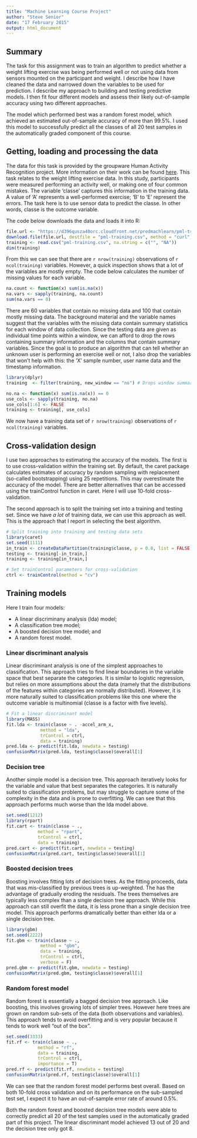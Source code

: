 ```yaml
---
title: "Machine Learning Course Project"
author: "Steve Senior"
date: "17 February 2015"
output: html_document
---
```


## Summary
The task for this assignment was to train an algorithm to predict whether a weight lifting exercise was being performed well or not using data from sensors mounted on the participant and weight. I describe how I have cleaned the data and narrowed down the variables to be used for prediction. I describe my approach to building and testing predictive models. I then fit four different models and assess their likely out-of-sample accuracy using two different approaches.

The model which performed best was a random forest model, which achieved an estimated out-of-sample accuracy of more than 99.5%. I used this model to successfully predict all the classes of all 20 test samples in the automatically graded component of this course.

## Getting, loading and processing the data
The data for this task is provided by the groupware Human Activity Recognition project. More information on their work can be found [here](http://groupware.les.inf.puc-rio.br/har). This task relates to the weight lifting exercise data. In this study, participants were measured performing an activity well, or making one of four common mistakes. The variable 'classe' captures this information in the training data. A value of 'A' represents a well-performed exercise; 'B' to 'E' represent the errors. The task here is to use sensor data to predict the classe. In other words, classe is the outcome variable.

The code below downloads the data and loads it into R:

```r
file.url <- "https://d396qusza40orc.cloudfront.net/predmachlearn/pml-training.csv"
download.file(file.url, destfile = "pml-training.csv", method = "curl")
training <- read.csv("pml-training.csv", na.string = c("", "NA"))
dim(training)
```

From this we can see that there are `r nrow(training)` observations of `r ncol(training)` variables. However, a quick inspection shows that a lot of the variables are mostly empty. The code below calculates the number of missing values for each variable. 

```r
na.count <- function(x) sum(is.na(x))
na.vars <- sapply(training, na.count)
sum(na.vars == 0)
```

There are 60 variables that contain no missing data and 100 that contain mostly missing data. The background material and the variable names suggest that the variables with the missing data contain summary statistics for each window of data collection. Since the testing data are given as individual time points within a window, we can afford to drop the rows containing summary information and the columns that contain summary variables. Since the goal is to produce an algorithm that can tell whether an unknown user is performing an exercise well or not, I also drop the variables that won't help with this: the 'X' sample number, user name data and the timestamp information. 

```r
library(dplyr)
training  <- filter(training, new_window == "no") # Drops window summary rows

no.na <- function(x) sum(is.na(x)) == 0
use_cols <- sapply(training, no.na)
use_cols[1:6] <- FALSE
training <- training[, use_cols]
```

We now have a training data set of `r nrow(training)` observations of `r ncol(training)` variables.

## Cross-validation design
I use two approaches to estimating the accuracy of the models. The first is to use cross-validation within the training set. By default, the caret package calculates estimates of accuracy by random sampling with replacement (so-called bootstrapping) using 25 repetitions. This may overestimate the accuracy of the model. There are better alternatives that can be accessed using the trainControl function in caret. Here I will use 10-fold cross-validation.

The second approach is to split the training set into a training and testing set. Since we have *a lot* of training data, we can use this approach as well. This is the approach that I report in selecting the best algorithm.

```r
# Split training into training and testing data sets
library(caret)
set.seed(1111)
in_train <- createDataPartition(training$classe, p = 0.8, list = FALSE)
testing <- training[-in_train,]
training <- training[in_train,]

# Set trainControl parameters for cross-validation
ctrl <- trainControl(method = "cv")
```

## Training models
Here I train four models:

* A linear discriminany analysis (lda) model;
* A classification tree model;
* A boosted decision tree model; and
* A random forest model.

### Linear discriminant analysis
Linear discriminant analysis is one of the simplest approaches to classification. This approach tries to find linear boundaries in the variable space that best separate the categories. It is similar to logistic regression, but relies on more assumptions about the data (namely that the distributions of the features within categories are normally distributed). However, it is more naturally suited to classification problems like this one where the outcome variable is multinomial (classe is a factor with five levels).

```r
# Fit a linear discriminant model
library(MASS)
fit.lda <- train(classe ~ . -accel_arm_x,
		     method = "lda",
		     trControl = ctrl,
		     data = training)
pred.lda <- predict(fit.lda, newdata = testing)
confusionMatrix(pred.lda, testing$classe)$overall[1]
```

### Decision tree
Another simple model is a decision tree. This approach iteratively looks for the variable and value that best separates the categories. It is naturally suited to classification problems, but may struggle to capture some of the complexity in the data and is prone to overfitting. We can see that this approach performs much worse than the lda model above.

```r
set.seed(1212)
library(rpart)
fit.cart <- train(classe ~ .,
			method = "rpart",
			trControl = ctrl,
			data = training)
pred.cart <- predict(fit.cart, newdata = testing)
confusionMatrix(pred.cart, testing$classe)$overall[1]
```

### Boosted decision trees
Boosting involves fitting lots of decision trees. As the fitting proceeds, data that was mis-classified by previous trees is up-weighted. The has the advantage of gradually eroding the residuals. The trees themselves are typically less complex than a single decision tree approach. While this approach can still overfit the data, it is less prone than a single decision tree model. This approach performs dramatically better than either lda or a single decision tree.

```r
library(gbm)
set.seed(2222)
fit.gbm <- train(classe ~ .,
		     method = "gbm",
		     data = training,
		     trControl = ctrl,
		     verbose = F)
pred.gbm <- predict(fit.gbm, newdata = testing)
confusionMatrix(pred.gbm, testing$classe)$overall[1]
```

### Random forest model
Random forest is essentially a bagged decision tree approach. Like boosting, this involves growing lots of simpler trees. However here trees are grown on random sub-sets of the data (both observations and variables). This approach tends to avoid overfitting and is very popular because it tends to work well "out of the box".

```r
set.seed(3333)
fit.rf <- train(classe ~ ., 
		    method = "rf",
		    data = training, 
		    trControl = ctrl,
		    importance = T)
pred.rf <- predict(fit.rf, newdata = testing)
confusionMatrix(pred.rf, testing$classe)$overall[1]
```

We can see that the random forest model performs best overall. Based on both 10-fold cross validation and on its performance on the sub-sampled test set, I expect it to have an out-of-sample error rate of around 0.5%. 

Both the random forest and boosted decision tree models were able to correctly predict all 20 of the test samples used in the automatically graded part of this project. The linear discriminant model achieved 13 out of 20 and the decision tree only got 8.